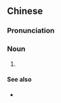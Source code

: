 ==Chinese==
{{zh-forms}}

===Pronunciation===
{{zh-pron
|m=nánpiào,er=y
|cat=n
}}

===Noun===
{{zh-noun}}

# {{lb|zh|neologism|slang}} {{zh-abbrev|男朋友|[[boyfriend]]}}

====See also====
* {{zh-l|女票}}